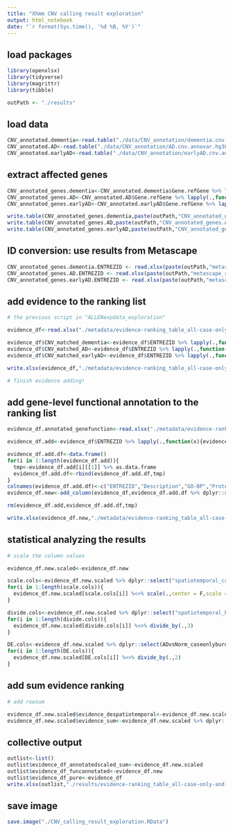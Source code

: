 ```yaml
---
title: "Xhmm CNV calling result exploration"
output: html_notebook
date: "`r format(Sys.time(), '%d %B, %Y')`"
---
```


## load packages

```r
library(openxlsx)
library(tidyverse)
library(magrittr)
library(tibble)

outPath <- "./results"
```

## load data

```r
CNV_annotated.dementia<-read.table("./data/CNV_annotation/dementia.cnv.annovar.hg38_multianno.txt",sep = '\t',header = T)
CNV_annotated.AD<-read.table("./data/CNV_annotation/AD.cnv.annovar.hg38_multianno.txt",sep = '\t',header = T)
CNV_annotated.earlyAD<-read.table("./data/CNV_annotation/earlyAD.cnv.annovar.hg38_multianno.txt",sep = '\t',header = T)
```

## extract affected genes

```r
CNV_annotated_genes.dementia<-CNV_annotated.dementia$Gene.refGene %>% lapply(.,function(x){strsplit(x,";",fixed = TRUE)}) %>% unlist %>% unique
CNV_annotated_genes.AD<-CNV_annotated.AD$Gene.refGene %>% lapply(.,function(x){strsplit(x,";",fixed = TRUE)}) %>% unlist %>% unique
CNV_annotated_genes.earlyAD<-CNV_annotated.earlyAD$Gene.refGene %>% lapply(.,function(x){strsplit(x,";",fixed = TRUE)}) %>% unlist %>% unique

write.table(CNV_annotated_genes.dementia,paste(outPath,"CNV_annotated_genes.dementia.symbol.txt",sep = '/'),row.names = F,col.names = F,quote = F)
write.table(CNV_annotated_genes.AD,paste(outPath,"CNV_annotated_genes.AD.symbol.txt",sep = '/'),row.names = F,col.names = F,quote = F)
write.table(CNV_annotated_genes.earlyAD,paste(outPath,"CNV_annotated_genes.earlyAD.symbol.txt",sep = '/'),row.names = F,col.names = F,quote = F)
```

## ID conversion: use results from Metascape

```r
CNV_annotated_genes.dementia.ENTREZID <- read.xlsx(paste(outPath,"metascape_result_dementia_CNVgenes.xlsx",sep = '/'))
CNV_annotated_genes.AD.ENTREZID <- read.xlsx(paste(outPath,"metascape_result_AD_CNVgenes.xlsx",sep = '/'))
CNV_annotated_genes.earlyAD.ENTREZID <- read.xlsx(paste(outPath,"metascape_result_earlyAD_CNVgenes.xlsx",sep = '/'))
```

## add evidence to the ranking list

```r
# the previous script in "ALLENexpdata_exploration"

evidence_df<-read.xlsx("./metadata/evidence-ranking_table_all-case-only-and-burdened-genes.xlsx")

evidence_df$CNV_matched_dementia<-evidence_df$ENTREZID %>% lapply(.,function(x){if(x %in% CNV_annotated_genes.dementia.ENTREZID$Gene.ID){1}else{0}}) %>% unlist
evidence_df$CNV_matched_AD<-evidence_df$ENTREZID %>% lapply(.,function(x){if(x %in% CNV_annotated_genes.AD.ENTREZID$Gene.ID){1}else{0}}) %>% unlist
evidence_df$CNV_matched_earlyAD<-evidence_df$ENTREZID %>% lapply(.,function(x){if(x %in% CNV_annotated_genes.earlyAD.ENTREZID$Gene.ID){1}else{0}}) %>% unlist

write.xlsx(evidence_df,"./metadata/evidence-ranking_table_all-case-only-and-burdened-genes.xlsx")

# finish evidence adding!
```

## add gene-level functional annotation to the ranking list

```r
evidence_df.annotated_genefunction<-read.xlsx("./metadata/evidence-ranking_table_all-case-only-and-burdened-genes_metascape-annotated.xlsx")

evidence_df.add<-evidence_df$ENTREZID %>% lapply(.,function(x){evidence_df.annotated_genefunction[which(evidence_df.annotated_genefunction$MyList==x),c("MyList","Description","Biological.Process.(GO)","Protein.Function.(Protein.Atlas)","Subcellular.Location.(Protein.Atlas)","Drug.(DrugBank)")]})

evidence_df.add.df<-data.frame()
for(i in 1:length(evidence_df.add)){
  tmp<-evidence_df.add[i][[1]] %>% as.data.frame
  evidence_df.add.df<-rbind(evidence_df.add.df,tmp)
}
colnames(evidence_df.add.df)<-c("ENTREZID","Description","GO-BP","Protein.Function.Protein.Atlas","Subcellular.Location.Protein.Atlas","Drug.DrugBank")
evidence_df.new<-add_column(evidence_df,evidence_df.add.df %>% dplyr::select(!("ENTREZID")),.after = "ENTREZID")

rm(evidence_df.add,evidence_df.add.df,tmp)

write.xlsx(evidence_df.new,"./metadata/evidence-ranking_table_all-case-only-and-burdened-genes_functionannotated.xlsx")
```

## statistical analyzing the results

```r
# scale the column values

evidence_df.new.scaled<-evidence_df.new

scale.cols<-evidence_df.new.scaled %>% dplyr::select("spatiotemporal_caseonly_05_c3w11":"spatiotemporal_burdened_07_c5w8") %>% colnames
for(i in 1:length(scale.cols)){
  evidence_df.new.scaled[scale.cols[i]] %<>% scale(.,center = F,scale = T) %>% as.numeric
}

divide.cols<-evidence_df.new.scaled %>% dplyr::select("spatiotemporal_burdened_05_c4w3":"spatiotemporal_burdened_07_c5w8") %>% colnames
for(i in 1:length(divide.cols)){
  evidence_df.new.scaled[divide.cols[i]] %<>% divide_by(.,3)
}

DE.cols<-evidence_df.new.scaled %>% dplyr::select(ADvsNorm_caseonlyburden_DE,DementiavsNorm_caseonlyburden_DE) %>% colnames
for(i in 1:length(DE.cols)){
  evidence_df.new.scaled[DE.cols[i]] %<>% divide_by(.,2)
}
```

## add sum evidence ranking

```r
# add rowsum

evidence_df.new.scaled$evidence_despatiotemporal<-evidence_df.new.scaled %>% dplyr::select("burdened_genes":"CNV_matched_earlyAD") %>% dplyr::select(!(all_of(scale.cols))) %>% rowSums
evidence_df.new.scaled$evidence_sum<-evidence_df.new.scaled %>% dplyr::select("burdened_genes":"CNV_matched_earlyAD") %>% rowSums
```

## collective output

```r
outlist<-list()
outlist$evidence_df_annotatedscaled_sum<-evidence_df.new.scaled
outlist$evidence_df_funcannotated<-evidence_df.new
outlist$evidence_df_pure<-evidence_df
write.xlsx(outlist,"./results/evidence-ranking_table_all-case-only-and-burdened-genes_funcannotated-sumevidence.xlsx")
```

## save image

```r
save.image("./CNV_calling_result_exploration.RData")
```
